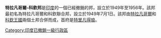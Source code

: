 {{expand english|time=2021-01-12T11:42:20+00:00}}
{{Unreferenced|time=2021-01-12T11:42:20+00:00}}
'''特拉凡哥爾–科欽邦'''是[[印度|印度]]的一個已經撤銷的邦，設立於1949年至1956年。該邦最初名為特拉凡哥爾和科欽聯合邦，設立於1949年7月1日。該邦由[[特拉凡哥爾|特拉凡哥爾]]和[[科欽王國|科欽王國]]兩個土邦合併而成，首府是[[特里凡得琅|特里凡得琅]]。
{{Coord|8|26|N|76|55|E|type:country_source:kolossus-eswiki|display=title}}
[[Category:印度已撤銷一級行政區|Category:印度已撤銷一級行政區]]